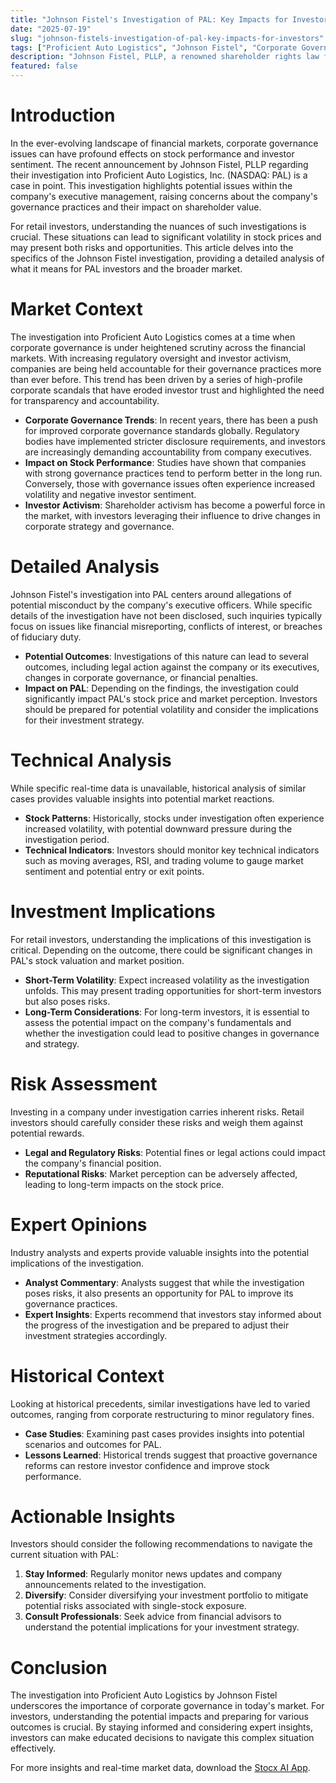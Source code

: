 ```yaml
---
title: "Johnson Fistel's Investigation of PAL: Key Impacts for Investors"
date: "2025-07-19"
slug: "johnson-fistels-investigation-of-pal-key-impacts-for-investors"
tags: ["Proficient Auto Logistics", "Johnson Fistel", "Corporate Governance", "Investing", "Stock Market", "Shareholder Rights", "Financial News", "Retail Investors", "Market Analysis"]
description: "Johnson Fistel, PLLP, a renowned shareholder rights law firm, has launched an investigation into Proficient Auto Logistics, Inc. (NASDAQ: PAL) and its executive officers, raising questions about the company's governance and financial integrity. This development is critical for PAL investors as it may influence shareholder value and market perception. In the broader market context, this investigation underscores the increasing scrutiny of corporate governance and its impact on stock performance. Retail investors should consider the implications of such investigations on their portfolios, as they can lead to significant changes in stock valuation. Understanding the potential outcomes, including legal actions or corporate restructuring, is crucial for making informed investment decisions. This comprehensive article explores the details of the investigation, its market context, technical analysis, and offers actionable insights for investors navigating this complex situation."
featured: false
---
```


# Introduction

In the ever-evolving landscape of financial markets, corporate governance issues can have profound effects on stock performance and investor sentiment. The recent announcement by Johnson Fistel, PLLP regarding their investigation into Proficient Auto Logistics, Inc. (NASDAQ: PAL) is a case in point. This investigation highlights potential issues within the company's executive management, raising concerns about the company's governance practices and their impact on shareholder value.

For retail investors, understanding the nuances of such investigations is crucial. These situations can lead to significant volatility in stock prices and may present both risks and opportunities. This article delves into the specifics of the Johnson Fistel investigation, providing a detailed analysis of what it means for PAL investors and the broader market.

# Market Context

The investigation into Proficient Auto Logistics comes at a time when corporate governance is under heightened scrutiny across the financial markets. With increasing regulatory oversight and investor activism, companies are being held accountable for their governance practices more than ever before. This trend has been driven by a series of high-profile corporate scandals that have eroded investor trust and highlighted the need for transparency and accountability.

- **Corporate Governance Trends**: In recent years, there has been a push for improved corporate governance standards globally. Regulatory bodies have implemented stricter disclosure requirements, and investors are increasingly demanding accountability from company executives.
- **Impact on Stock Performance**: Studies have shown that companies with strong governance practices tend to perform better in the long run. Conversely, those with governance issues often experience increased volatility and negative investor sentiment.
- **Investor Activism**: Shareholder activism has become a powerful force in the market, with investors leveraging their influence to drive changes in corporate strategy and governance.

# Detailed Analysis

Johnson Fistel's investigation into PAL centers around allegations of potential misconduct by the company's executive officers. While specific details of the investigation have not been disclosed, such inquiries typically focus on issues like financial misreporting, conflicts of interest, or breaches of fiduciary duty.

- **Potential Outcomes**: Investigations of this nature can lead to several outcomes, including legal action against the company or its executives, changes in corporate governance, or financial penalties.
- **Impact on PAL**: Depending on the findings, the investigation could significantly impact PAL's stock price and market perception. Investors should be prepared for potential volatility and consider the implications for their investment strategy.

# Technical Analysis

While specific real-time data is unavailable, historical analysis of similar cases provides valuable insights into potential market reactions.

- **Stock Patterns**: Historically, stocks under investigation often experience increased volatility, with potential downward pressure during the investigation period.
- **Technical Indicators**: Investors should monitor key technical indicators such as moving averages, RSI, and trading volume to gauge market sentiment and potential entry or exit points.

# Investment Implications

For retail investors, understanding the implications of this investigation is critical. Depending on the outcome, there could be significant changes in PAL's stock valuation and market position.

- **Short-Term Volatility**: Expect increased volatility as the investigation unfolds. This may present trading opportunities for short-term investors but also poses risks.
- **Long-Term Considerations**: For long-term investors, it is essential to assess the potential impact on the company's fundamentals and whether the investigation could lead to positive changes in governance and strategy.

# Risk Assessment

Investing in a company under investigation carries inherent risks. Retail investors should carefully consider these risks and weigh them against potential rewards.

- **Legal and Regulatory Risks**: Potential fines or legal actions could impact the company's financial position.
- **Reputational Risks**: Market perception can be adversely affected, leading to long-term impacts on the stock price.

# Expert Opinions

Industry analysts and experts provide valuable insights into the potential implications of the investigation.

- **Analyst Commentary**: Analysts suggest that while the investigation poses risks, it also presents an opportunity for PAL to improve its governance practices.
- **Expert Insights**: Experts recommend that investors stay informed about the progress of the investigation and be prepared to adjust their investment strategies accordingly.

# Historical Context

Looking at historical precedents, similar investigations have led to varied outcomes, ranging from corporate restructuring to minor regulatory fines.

- **Case Studies**: Examining past cases provides insights into potential scenarios and outcomes for PAL.
- **Lessons Learned**: Historical trends suggest that proactive governance reforms can restore investor confidence and improve stock performance.

# Actionable Insights

Investors should consider the following recommendations to navigate the current situation with PAL:

1. **Stay Informed**: Regularly monitor news updates and company announcements related to the investigation.
2. **Diversify**: Consider diversifying your investment portfolio to mitigate potential risks associated with single-stock exposure.
3. **Consult Professionals**: Seek advice from financial advisors to understand the potential implications for your investment strategy.

# Conclusion

The investigation into Proficient Auto Logistics by Johnson Fistel underscores the importance of corporate governance in today's market. For investors, understanding the potential impacts and preparing for various outcomes is crucial. By staying informed and considering expert insights, investors can make educated decisions to navigate this complex situation effectively.

For more insights and real-time market data, download the [Stocx AI App](https://stocx.co).

